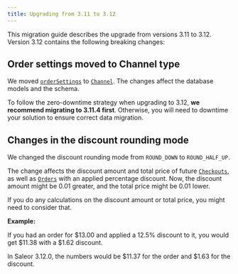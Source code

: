 ```yaml
---
title: Upgrading from 3.11 to 3.12
---
```


This migration guide describes the upgrade from versions 3.11 to 3.12. Version 3.12 contains the following breaking changes:

## Order settings moved to Channel type

We moved [`orderSettings`](../api-reference/queries/order-settings) to [`Channel`](../api-reference/objects/channel). The changes affect the database models and the schema.

To follow the zero-downtime strategy when upgrading to 3.12, **we recommend migrating to 3.11.4 first**. Otherwise, you will need to downtime your solution to ensure correct data migration.

## Changes in the discount rounding mode

We changed the discount rounding mode from `ROUND_DOWN` to `ROUND_HALF_UP`.

The change affects the discount amount and total price of future [`Checkouts`](../api-reference/objects/checkout),
as well as [`Orders`](../api-reference/objects/order) with an applied percentage discount.
Now, the discount amount might be 0.01 greater, and the total price might be 0.01 lower.

If you do any calculations on the discount amount or total price, you might need to consider that.

**Example:**

If you had an order for $13.00 and applied a 12.5% discount to it, you would get $11.38 with a $1.62 discount.

In Saleor 3.12.0, the numbers would be $11.37 for the order and $1.63 for the discount.
